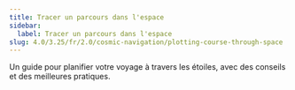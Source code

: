 ```yaml
---
title: Tracer un parcours dans l'espace
sidebar:
  label: Tracer un parcours dans l'espace
slug: 4.0/3.25/fr/2.0/cosmic-navigation/plotting-course-through-space
---
```


Un guide pour planifier votre voyage à travers les étoiles, avec des conseils et des meilleures pratiques.
